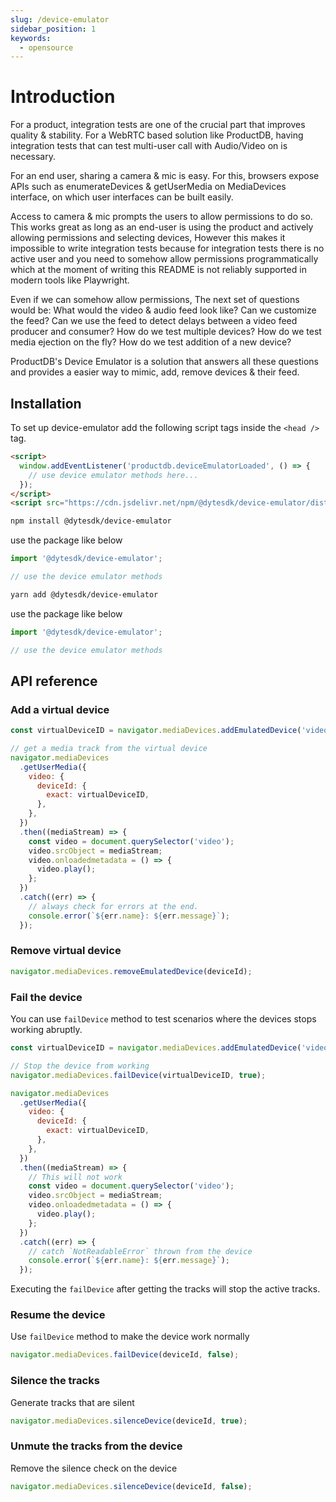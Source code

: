 ```yaml
---
slug: /device-emulator
sidebar_position: 1
keywords:
  - opensource
---
```


# Introduction

For a product, integration tests are one of the crucial part that improves quality & stability. For a WebRTC based solution like ProductDB, having integration tests that can test multi-user call with Audio/Video on is necessary.

For an end user, sharing a camera & mic is easy. For this, browsers expose APIs such as enumerateDevices & getUserMedia on MediaDevices interface, on which user interfaces can be built easily.

Access to camera & mic prompts the users to allow permissions to do so. This works great as long as an end-user is using the product and actively allowing permissions and selecting devices, However this makes it impossible to write integration tests because for integration tests there is no active user and you need to somehow allow permissions programmatically which at the moment of writing this README is not reliably supported in modern tools like Playwright.

Even if we can somehow allow permissions, The next set of questions would be: What would the video & audio feed look like? Can we customize the feed? Can we use the feed to detect delays between a video feed producer and consumer? How do we test multiple devices? How do we test media ejection on the fly? How do we test addition of a new device?

ProductDB's Device Emulator is a solution that answers all these questions and provides a easier way to mimic, add, remove devices & their feed.

## Installation

<Tabs groupId="cdn-npm">
  <TabItem value="cdn" label="CDN" default>

To set up device-emulator add the following script tags inside
the `<head />` tag.

```html
<script>
  window.addEventListener('productdb.deviceEmulatorLoaded', () => {
    // use device emulator methods here...
  });
</script>
<script src="https://cdn.jsdelivr.net/npm/@dytesdk/device-emulator/dist/index.iife.js"></script>
```

  </TabItem>
  <TabItem value="npm" label="npm">

```bash
npm install @dytesdk/device-emulator
```

use the package like below

```js
import '@dytesdk/device-emulator';

// use the device emulator methods
```

  </TabItem>

  <TabItem value="yarn" label="yarn">

```bash
yarn add @dytesdk/device-emulator
```

use the package like below

```js
import '@dytesdk/device-emulator';

// use the device emulator methods
```

  </TabItem>
</Tabs>

## API reference

### Add a virtual device

```js {1}
const virtualDeviceID = navigator.mediaDevices.addEmulatedDevice('videoinput');

// get a media track from the virtual device
navigator.mediaDevices
  .getUserMedia({
    video: {
      deviceId: {
        exact: virtualDeviceID,
      },
    },
  })
  .then((mediaStream) => {
    const video = document.querySelector('video');
    video.srcObject = mediaStream;
    video.onloadedmetadata = () => {
      video.play();
    };
  })
  .catch((err) => {
    // always check for errors at the end.
    console.error(`${err.name}: ${err.message}`);
  });
```

### Remove virtual device

```js
navigator.mediaDevices.removeEmulatedDevice(deviceId);
```

### Fail the device

You can use `failDevice` method to test scenarios where the devices stops working abruptly.

```js {4}
const virtualDeviceID = navigator.mediaDevices.addEmulatedDevice('videoinput');

// Stop the device from working
navigator.mediaDevices.failDevice(virtualDeviceID, true);

navigator.mediaDevices
  .getUserMedia({
    video: {
      deviceId: {
        exact: virtualDeviceID,
      },
    },
  })
  .then((mediaStream) => {
    // This will not work
    const video = document.querySelector('video');
    video.srcObject = mediaStream;
    video.onloadedmetadata = () => {
      video.play();
    };
  })
  .catch((err) => {
    // catch `NotReadableError` thrown from the device
    console.error(`${err.name}: ${err.message}`);
  });
```

Executing the `failDevice` after getting the tracks will stop the active tracks.

### Resume the device

Use `failDevice` method to make the device work normally

```js
navigator.mediaDevices.failDevice(deviceId, false);
```

### Silence the tracks

Generate tracks that are silent

```js
navigator.mediaDevices.silenceDevice(deviceId, true);
```

### Unmute the tracks from the device

Remove the silence check on the device

```js
navigator.mediaDevices.silenceDevice(deviceId, false);
```

<head>
  <title>Community Packages Introduction</title>
  <meta name="description" content="Learn about ProductDB's community package for device emulation. Explore the documentation to emulate various devices and test applications effectively."/>
</head>
